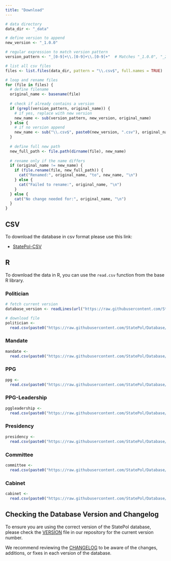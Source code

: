```yaml
---
title: "Download"
---
```


```r
# data directory
data_dir <- "_data"

# define version to append
new_version <- "_1.0.0"

# regular expression to match version pattern
version_pattern <- "_[0-9]+\\.[0-9]+\\.[0-9]+"  # Matches "_1.0.0", "_2.1.3", etc.

# list all csv files
files <- list.files(data_dir, pattern = "\\.csv$", full.names = TRUE)

# loop and rename files
for (file in files) {
  # define filename
  original_name <- basename(file)
  
  # check if already contains a version
  if (grepl(version_pattern, original_name)) {
    # if yes, replace with new version
    new_name <- sub(version_pattern, new_version, original_name)
  } else {
    # if no version append 
    new_name <- sub("\\.csv$", paste0(new_version, ".csv"), original_name)
  }
  
  # define full new path
  new_full_path <- file.path(dirname(file), new_name)
  
  # rename only if the name differs 
  if (original_name != new_name) {
    if (file.rename(file, new_full_path)) {
      cat("Renamed:", original_name, "to", new_name, "\n")
    } else {
      cat("Failed to rename:", original_name, "\n")
    }
  } else {
    cat("No change needed for:", original_name, "\n")
  }
}
```

## CSV
To download the database in csv format please use this link:

* [StatePol-CSV](https://minhaskamal.github.io/DownGit/#/home?url=https://github.com/StatePol/Database/tree/main/_data)

## R
To download the data in R, you can use the `read.csv` function from the base R library.

### Politician
```r
# fetch current version
database_version <- readLines(url("https://raw.githubusercontent.com/StatePol/Database/main/VERSION"))[1]

# download file
politician <- 
  read.csv(paste0("https://raw.githubusercontent.com/StatePol/Database/main/_data/database", "/politicians_", database_version, ".csv"))
```

### Mandate
```r
mandate <- 
  read.csv(paste0("https://raw.githubusercontent.com/StatePol/Database/main/_data/database", "/mandate_", database_version, ".csv"))
```

### PPG
```r
ppg <- 
  read.csv(paste0("https://raw.githubusercontent.com/StatePol/Database/main/_data/database", "/faction_", database_version, ".csv"))
```

### PPG-Leadership
```r
pggleadership <- 
  read.csv(paste0("https://raw.githubusercontent.com/StatePol/Database/main/_data/database", "/board_", database_version, ".csv"))
```

### Presidency
```r
presidency <- 
  read.csv(paste0("https://raw.githubusercontent.com/StatePol/Database/main/_data/database", "/presidium_", database_version, ".csv"))
```

### Committee
```r
committee <- 
  read.csv(paste0("https://raw.githubusercontent.com/StatePol/Database/main/_data/database", "/committee_", database_version, ".csv"))
```

### Cabinet
```r
cabinet <- 
  read.csv(paste0("https://raw.githubusercontent.com/StatePol/Database/main/_data/database", "/cabinet_", database_version, ".csv"))
```

## Checking the Database Version and Changelog
To ensure you are using the correct version of the StatePol database, please check the [VERSION](https://github.com/StatePol/Database/blob/main/VERSION) file in our repository for the current version number.

We recommend reviewing the [CHANGELOG](https://github.com/StatePol/Database/blob/main/CHANGELOG.md) to be aware of the changes, additions, or fixes in each version of the database.